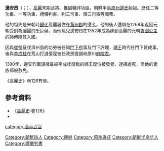 '''邊安烈'''（{{lang|ko|변안렬}}；{{bd|1334年|4月|1390年|1月16日}}），[[高麗|高麗]]末期武將、推誠輔祚功臣。朝鮮半島[[原州邊氏|原州邊氏]]始祖。歷任二等功臣、一等功臣、禮儀判書、判三司事、領三司事等職務。

他的祖先是宋朝時[[歸化|歸化]]高麗居住在[[黄州郡|黄州郡]]的邊幺，他的後人邊順在1268年返回元朝受封為[[瀋陽|瀋陽]]的[[千戶|千戶]]侯，而他孫兒邊安烈在1352年成為嫁到高麗的元朝[[魯國公主|魯國公主]]的師傅隨其入國。

因與[[崔瑩|崔瑩]]征伐濟州島的功勞被任知[[門下府|門下府]]事及門下評理，[[高麗禑王|禑王]]時代任門下贊成事。後與[[李成桂|李成桂]]在荒山打退倭寇被任政房提調和原川[[府院君|府院君]]。

1390年，邊安烈圖謀擁戴被李成桂廢黜的禑王復位被發覺，逮捕處死，但他的妻族都被赦免。

《[[高麗史|高麗史]]》巻126有傳。

==參考資料==
*《[[高麗史|高麗史]]·卷126》
*{{Cite book|1=|author=|date=|title=NAVER知識検索 원주변씨 原州邊氏|publisher=[[韓國學中央硏究院|韓國學中央硏究院]]|url=http://terms.naver.com/entry.nhn?docId=291098&cid=42835&categoryId=42835&mobile|ref={{Harvid|韓國學中央硏究院|}}}}{{dead link|date=2018年4月 |bot=InternetArchiveBot |fix-attempted=yes }}

[[category:高丽武官|category:高丽武官]]
[[Category:朝鮮詩人|Category:朝鮮詩人]]
[[Category:邊姓|Category:邊姓]]
[[Category:原州邊氏|Category:原州邊氏]]
[[Category:朝鲜半岛华人|Category:朝鲜半岛华人]]
[[Category:禮儀判書|Category:禮儀判書]]